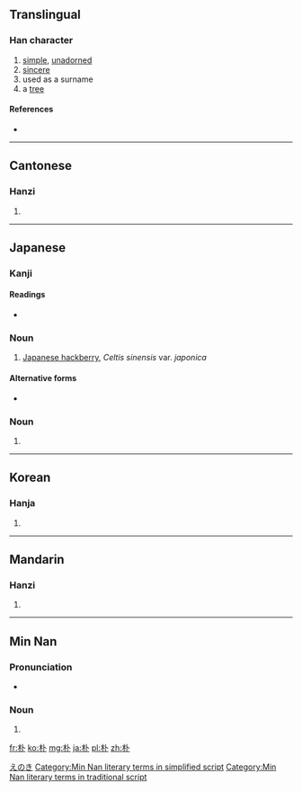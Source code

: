 {{also|樸}}
==Translingual==

===Han character===
{{Han char|rn=75|rad=木|as=02|sn=6|four=4390<sub>0</sub>|canj=木卜 (DY)|ids=⿰[[木]][[卜]]}}

# [[simple]], [[unadorned]]
# [[sincere]]
# used as a surname
# a [[tree]]

====References====
* {{Han ref|kx=0510.040|dkj=14428|dj=0894.030|hdz=21154.020|uh=6734|ud=26420|bh=A6B5|bd=42677}}

----

==Cantonese==

===Hanzi===
{{yue-hanzi|jyut=[[piu4]], [[pok3]]|y=piu4, pok3|tra=樸}}

# {{defn|lang=yue|sort=木02}}

----

==Japanese==

===Kanji===
{{ja-kanji|grade=c|rs=木02}}

====Readings====
* {{ja-readings|on=[[ぼく]] (boku), [[ほく]] (hoku)|kun=[[ほお]] (hoo)}}

===Noun===
{{ja-noun|k|hira=えのき|rom=enoki}} 

# [[Japanese hackberry]], ''Celtis sinensis'' var. ''japonica''

====Alternative forms====
* {{l|ja|榎}}

===Noun===
{{ja-noun|k|hira=ほお|rom=hō}} 

# {{alternative form of|ホオノキ|lang=ja}}

[[Category:ja:Trees|えのき]]

----

==Korean==

===Hanja===
{{ko-hanja|hangeul=박|eumhun=성, 후박나무, 순박하다|rv=bak|mr=pak|y=pak}}

# {{defn|lang=ko|sort=木02}}

----

==Mandarin==

===Hanzi===
{{cmn-hanzi|tra=樸|pin=[[pú]] ([[pu2]])|wg=p'u<sup>2</sup>}}

# {{defn|lang=cmn|sort=木02}}

----

==Min Nan==

===Pronunciation===
* {{IPA|[pʰɔ˥]|lang=nan}}

===Noun===
{{nan-noun|ts|poj=phoh|pojt=phoh|rs=phoh1}}

# {{defn|Min Nan}}

[[Category:Min Nan literary terms in simplified script]]
[[Category:Min Nan literary terms in traditional script]]

[[fr:朴]]
[[ko:朴]]
[[mg:朴]]
[[ja:朴]]
[[pl:朴]]
[[zh:朴]]